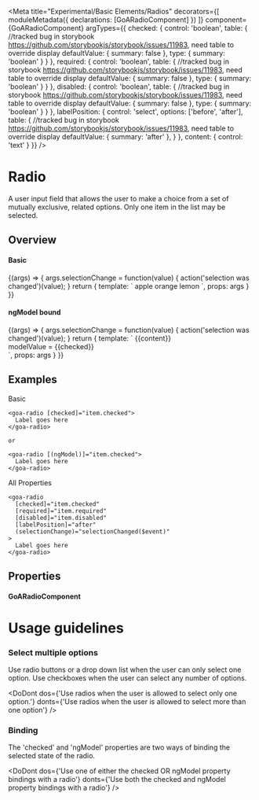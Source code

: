 


<Meta title="Experimental/Basic Elements/Radios" decorators={[
        moduleMetadata({
          declarations: [GoARadioComponent]
        })
    ]}
    component={GoARadioComponent}
    argTypes={{
      checked: {
        control: 'boolean',
        table: { //tracked bug in storybook https://github.com/storybookjs/storybook/issues/11983, need table to override display
           defaultValue: { summary: false },
           type: { summary: 'boolean' }
        }
      },
      required: {
        control: 'boolean',
        table: { //tracked bug in storybook https://github.com/storybookjs/storybook/issues/11983, need table to override display
           defaultValue: { summary: false },
           type: { summary: 'boolean' }
        }
      },
      disabled: {
        control: 'boolean',
        table: { //tracked bug in storybook https://github.com/storybookjs/storybook/issues/11983, need table to override display
           defaultValue: { summary: false },
           type: { summary: 'boolean' }
        }
      },
      labelPosition: {
        control: 'select',
        options: ['before', 'after'],
        table: { //tracked bug in storybook https://github.com/storybookjs/storybook/issues/11983, need table to override display
           defaultValue: { summary: 'after' },
        }
      },
      content: { control: 'text' }
    }}
 />

# Radio
A user input field that allows the user to make a choice from a set of mutually exclusive, related options.  Only one item in the list may be selected.

## Overview

#### Basic
<Canvas>
  <Story name="Basic" height={200}
    args={
      {
        checked: false,
        required: false,
        disabled: false,
        labelPosition: 'after',
        name: 'fruits',
      }}
  >
    {(args) => {
      args.selectionChange = function(value) {
        action('selection was changed')(value);
      }
      return {
        template: `<goa-radio
                      (selectionChange)="selectionChange($event)"
                      [checked]="checked"
                      [value]="'apple'"
                      [required]="required"
                      [disabled]="disabled"
                      [labelPosition]="labelPosition"
                      [name]="name"
                  >
                      apple
                  </goa-radio>
                  <goa-radio
                      (selectionChange)="selectionChange($event)"
                      [checked]="checked"
                      [value]="'orange'"
                      [required]="required"
                      [disabled]="disabled"
                      [labelPosition]="labelPosition"
                      [name]="name"
                  >
                      orange
                  </goa-radio>
                  <goa-radio
                      (selectionChange)="selectionChange($event)"
                      [checked]="checked"
                      [value]="'lemon'"
                      [required]="required"
                      [disabled]="disabled"
                      [labelPosition]="labelPosition"
                      [name]="name"
                  >
                      lemon
                  </goa-radio>`,
        props: args
      }
    }}
  </Story>
</Canvas>

#### ngModel bound
<Canvas>
  <Story name="NgModel" height={200}
    args={{
      checked: false,
      required: false,
      disabled: false,
      indeterminate: false,
      labelPosition: 'after',
      content: 'NgModel Radio'
    }}>
    {(args) => {
      args.selectionChange = function(value) {
        action('selection was changed')(value);
      }
      return {
        template: `<goa-radio
                      [(ngModel)]="checked"
                      (ngModelChange)="selectionChange($event)"
                      [required]="required"
                      [disabled]="disabled"
                      [labelPosition]="labelPosition"
                  >
                      {{content}}
                  </goa-radio>
                   <div>
                    modelValue = {{checked}}
                  </div>`,
        props: args
      }
    }}
  </Story>
</Canvas>


## Examples
Basic
```
<goa-radio [checked]="item.checked">
  Label goes here
</goa-radio>

or

<goa-radio [(ngModel)]="item.checked">
  Label goes here
</goa-radio>

```

All Properties
```
<goa-radio
  [checked]="item.checked"
  [required]="item.required"
  [disabled]="item.disabled"
  [labelPosition]="after"
  (selectionChange)="selectionChanged($event)"
>
  Label goes here
</goa-radio>

```

## Properties

#### GoARadioComponent
<Description of={GoARadioComponent} />
<ArgsTable of={GoARadioComponent} />


# Usage guidelines

### Select multiple options
Use radio buttons or a drop down list when the user can only select one option.  Use checkboxes when the user can select any number of options.

<DoDont
  dos={'Use radios when the user is allowed to select only one option.'}
  donts={'Use radios when the user is allowed to select more than one option'}
/>

### Binding
The 'checked' and 'ngModel' properties are two ways of binding the selected state of the radio.

<DoDont
  dos={'Use one of either the checked OR ngModel property bindings with a radio'}
  donts={'Use both the checked and ngModel property bindings with a radio'}
/>

